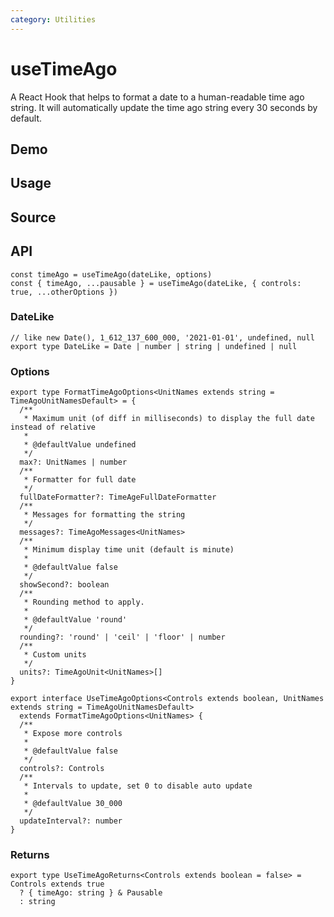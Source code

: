 ```yaml
---
category: Utilities
---
```


# useTimeAgo


<HooksType category={frontmatter.category} pausable />

A React Hook that helps to format a date to a human-readable time ago string. It will automatically update the time ago string every 30 seconds by default.

## Demo


<App />

## Usage



## Source


<Source />

## API

```tsx
const timeAgo = useTimeAgo(dateLike, options)
const { timeAgo, ...pausable } = useTimeAgo(dateLike, { controls: true, ...otherOptions })
```

### DateLike

```tsx
// like new Date(), 1_612_137_600_000, '2021-01-01', undefined, null
export type DateLike = Date | number | string | undefined | null
```

### Options

```tsx
export type FormatTimeAgoOptions<UnitNames extends string = TimeAgoUnitNamesDefault> = {
  /**
   * Maximum unit (of diff in milliseconds) to display the full date instead of relative
   *
   * @defaultValue undefined
   */
  max?: UnitNames | number
  /**
   * Formatter for full date
   */
  fullDateFormatter?: TimeAgeFullDateFormatter
  /**
   * Messages for formatting the string
   */
  messages?: TimeAgoMessages<UnitNames>
  /**
   * Minimum display time unit (default is minute)
   *
   * @defaultValue false
   */
  showSecond?: boolean
  /**
   * Rounding method to apply.
   *
   * @defaultValue 'round'
   */
  rounding?: 'round' | 'ceil' | 'floor' | number
  /**
   * Custom units
   */
  units?: TimeAgoUnit<UnitNames>[]
}

export interface UseTimeAgoOptions<Controls extends boolean, UnitNames extends string = TimeAgoUnitNamesDefault>
  extends FormatTimeAgoOptions<UnitNames> {
  /**
   * Expose more controls
   *
   * @defaultValue false
   */
  controls?: Controls
  /**
   * Intervals to update, set 0 to disable auto update
   *
   * @defaultValue 30_000
   */
  updateInterval?: number
}
```

### Returns


<Tip type="pausable" />

```tsx
export type UseTimeAgoReturns<Controls extends boolean = false> = Controls extends true
  ? { timeAgo: string } & Pausable
  : string
```
